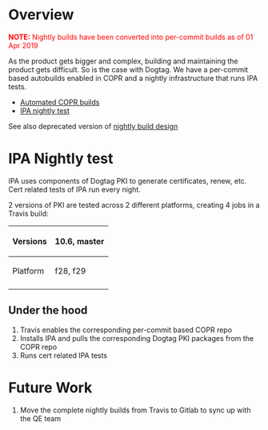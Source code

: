 = Overview =

<font color=red>'''NOTE:''' Nightly builds have been converted into per-commit builds as of 01 Apr 2019</font>

As the product gets bigger and complex, building and maintaining the product gets difficult. So is the case with Dogtag. We have a per-commit based autobuilds enabled in COPR and a nightly infrastructure that runs IPA tests.

* [[Automated COPR builds]]
* [[Nightly builds#IPA_Nightly_test|IPA nightly test]]

See also deprecated version of [[Nightly Builds (Deprecated)|nightly build design]]

= IPA Nightly test =

IPA uses components of Dogtag PKI to generate certificates, renew, etc. Cert related tests of IPA run every night.

2 versions of PKI are tested across 2 different platforms, creating 4 jobs in a Travis build:

{|
|-
! style="text-align:left;"|Versions
|10.6, master
|-
! style="text-align:left;"|Platform
|f28, f29
|-
|}

== Under the hood ==

# Travis enables the corresponding per-commit based COPR repo
# Installs IPA and pulls the corresponding Dogtag PKI packages from the COPR repo
# Runs cert related IPA tests

= Future Work =

# Move the complete nightly builds from Travis to Gitlab to sync up with the QE team